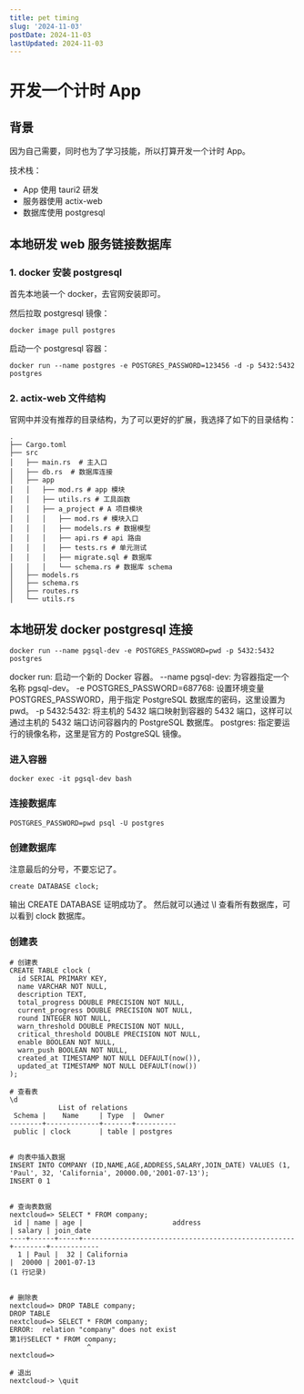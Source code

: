 ```yaml
---
title: pet timing
slug: '2024-11-03'
postDate: 2024-11-03
lastUpdated: 2024-11-03
---
```


# 开发一个计时 App

## 背景

因为自己需要，同时也为了学习技能，所以打算开发一个计时 App。

技术栈：

- App 使用 tauri2 研发
- 服务器使用 actix-web
- 数据库使用 postgresql

## 本地研发 web 服务链接数据库

### 1. docker 安装 postgresql

首先本地装一个 docker，去官网安装即可。

然后拉取 postgresql 镜像：

```shell
docker image pull postgres
```

启动一个 postgresql 容器：

```shell
docker run --name postgres -e POSTGRES_PASSWORD=123456 -d -p 5432:5432 postgres
```

### 2. actix-web 文件结构

官网中并没有推荐的目录结构，为了可以更好的扩展，我选择了如下的目录结构：

```shell
.
├── Cargo.toml
├── src
│   ├── main.rs  # 主入口
│   ├── db.rs  # 数据库连接
│   ├── app
│   │   ├── mod.rs # app 模块
│   │   ├── utils.rs # 工具函数
│   │   ├── a_project # A 项目模块
│   │   │   ├── mod.rs # 模块入口
│   │   │   ├── models.rs # 数据模型
│   │   │   ├── api.rs # api 路由
│   │   │   ├── tests.rs # 单元测试
│   │   │   ├── migrate.sql # 数据库
│   │   │   └── schema.rs # 数据库 schema
│   ├── models.rs
│   ├── schema.rs
│   ├── routes.rs
│   └── utils.rs
```

## 本地研发 docker postgresql 连接

```shell
docker run --name pgsql-dev -e POSTGRES_PASSWORD=pwd -p 5432:5432 postgres
```

docker run: 启动一个新的 Docker 容器。
--name pgsql-dev: 为容器指定一个名称 pgsql-dev。
-e POSTGRES_PASSWORD=687768: 设置环境变量 POSTGRES_PASSWORD，用于指定 PostgreSQL 数据库的密码，这里设置为 pwd。
-p 5432:5432: 将主机的 5432 端口映射到容器的 5432 端口，这样可以通过主机的 5432 端口访问容器内的 PostgreSQL 数据库。
postgres: 指定要运行的镜像名称，这里是官方的 PostgreSQL 镜像。

### 进入容器

```shell
docker exec -it pgsql-dev bash
```

### 连接数据库

```shell
POSTGRES_PASSWORD=pwd psql -U postgres
```

### 创建数据库

注意最后的分号，不要忘记了。

```shell
create DATABASE clock;
```

输出 CREATE DATABASE 证明成功了。
然后就可以通过 \l 查看所有数据库，可以看到 clock 数据库。

### 创建表

```shell
# 创建表
CREATE TABLE clock (
  id SERIAL PRIMARY KEY,
  name VARCHAR NOT NULL,
  description TEXT,
  total_progress DOUBLE PRECISION NOT NULL,
  current_progress DOUBLE PRECISION NOT NULL,
  round INTEGER NOT NULL,
  warn_threshold DOUBLE PRECISION NOT NULL,
  critical_threshold DOUBLE PRECISION NOT NULL,
  enable BOOLEAN NOT NULL,
  warn_push BOOLEAN NOT NULL,
  created_at TIMESTAMP NOT NULL DEFAULT(now()),
  updated_at TIMESTAMP NOT NULL DEFAULT(now())
);

# 查看表
\d
            List of relations
 Schema |    Name     | Type  |  Owner
--------+-------------+-------+----------
 public | clock       | table | postgres


# 向表中插入数据
INSERT INTO COMPANY (ID,NAME,AGE,ADDRESS,SALARY,JOIN_DATE) VALUES (1, 'Paul', 32, 'California', 20000.00,'2001-07-13');
INSERT 0 1


# 查询表数据
nextcloud=> SELECT * FROM company;
 id | name | age |                      address                       | salary | join_date
----+------+-----+----------------------------------------------------+--------+------------
  1 | Paul |  32 | California                                         |  20000 | 2001-07-13
(1 行记录)


# 删除表
nextcloud=> DROP TABLE company;
DROP TABLE
nextcloud=> SELECT * FROM company;
ERROR:  relation "company" does not exist
第1行SELECT * FROM company;
                   ^
nextcloud=>

# 退出
nextcloud-> \quit
```
